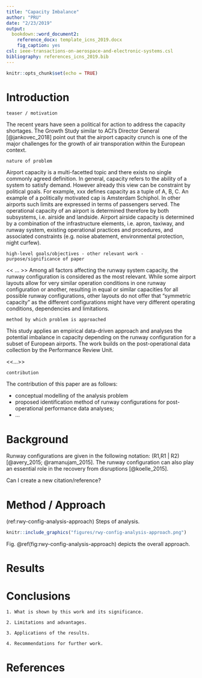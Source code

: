 ```yaml
---
title: "Capacity Imbalance"
author: "PRU"
date: "2/23/2019"
output:
  bookdown::word_document2:
    reference_docx: template_icns_2019.docx
    fig_caption: yes
csl: ieee-transactions-on-aerospace-and-electronic-systems.csl
bibliography: references_icns_2019.bib
---
```


```r
knitr::opts_chunk$set(echo = TRUE)
```

# Introduction

```
teaser / motivation
```
The recent years have seen a political for action to address the capacity shortages.
The Growth Study <reference> similar to ACI's Director General [@jankovec_2018] point out that the airport capacity crunch is one of the major challenges for the growth of air transporation within the European context.

```
nature of problem
```
Airport capacity is a multi-facetted topic and there exists no single commonly agreed definition. 
In general, capacity refers to the ability of a system to satisfy demand.
However already this view can be constraint by political goals. For example, xxx defines capacity as a tuple of A, B, C.
An example of a politically motivated cap is Amsterdam Schiphol. In other airports such limits are expressed in terms of passengers served.
The operational capacity of an airport is determined therefore by both subsystems, i.e. airside and landside. 
Airport airside capacity is determined by a combination of the infrastructure elements, i.e. apron, taxiway, and runway system, existing operational practices and procedures, and associated constraints (e.g. noise abatement, environmental protection, night curfew).

```
high-level goals/objectives - other relevant work - purpose/significance of paper
```
<< ... >>
Among all factors affecting the runway system capacity, the runway configuration is considered as the most relevant. While some airport layouts allow for very similar operation conditions in one runway configuration or another, resulting in equal or similar capacities for all possible runway configurations, other layouts do not offer that “symmetric capacity” as the different configurations might have very different operating conditions, dependencies and limitations.


```
method by which problem is approached
```
This study applies an empirical data-driven approach and analyses the potential imbalance in capacity depending on the runway configuration for a subset of European airports.
The work builds on the post-operational data collection by the Performance Review Unit.

<<...>>

```
contribution
```
The contribution of this paper are as follows:

* conceptual modelling of the analysis problem
* proposed identification method of runway configurations for post-operational performance data analyses;
* ...


# Background

Runway configurations are given in the following notation: (R1,R1 | R2) [@avery_2015; @ramanujam_2015]. 
The runway configuration can also play an essential role in the recovery from disruptions [@koelle_2015].

Can I create a new citation/reference? 

# Method / Approach

(ref:rwy-config-analysis-approach) Steps of analysis.

```r
knitr::include_graphics("figures/rwy-config-analysis-approach.png")
```

Fig. \@ref(fig:rwy-config-analysis-approach) depicts the overall approach.

# Results

# Conclusions

```
1. What is shown by this work and its significance.
```

```
2. Limitations and advantages.
```

```
3. Applications of the results.
```

```
4. Recommendations for further work.
```

# References
